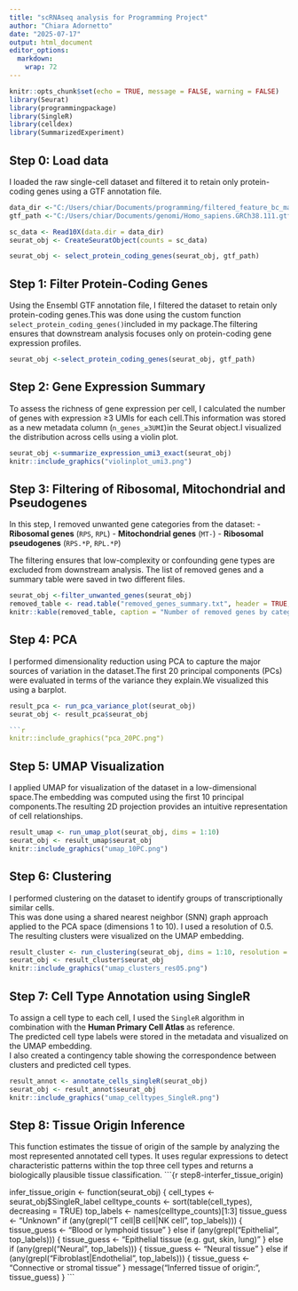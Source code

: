 ```yaml
---
title: "scRNAseq analysis for Programming Project"
author: "Chiara Adornetto"
date: "2025-07-17"
output: html_document
editor_options: 
  markdown: 
    wrap: 72
---
```

```r
knitr::opts_chunk$set(echo = TRUE, message = FALSE, warning = FALSE)
library(Seurat)
library(programmingpackage)
library(SingleR)
library(celldex)
library(SummarizedExperiment)

```

## Step 0: Load data 
I loaded the raw single-cell dataset and filtered it to retain only protein-coding genes using a GTF annotation file.

```r
data_dir <-"C:/Users/chiar/Documents/programming/filtered_feature_bc_matrix/filtered_feature_bc_matrix"
gtf_path <-"C:/Users/chiar/Documents/genomi/Homo_sapiens.GRCh38.111.gtf"

sc_data <- Read10X(data.dir = data_dir) 
seurat_obj <- CreateSeuratObject(counts = sc_data)

seurat_obj <- select_protein_coding_genes(seurat_obj, gtf_path)

```
## Step 1: Filter Protein-Coding Genes

Using the Ensembl GTF annotation file, I filtered the dataset to retain only protein-coding genes.This was done using the custom function `select_protein_coding_genes()`included in my package.The filtering ensures that downstream analysis focuses only on protein-coding gene expression profiles.

```r
seurat_obj <-select_protein_coding_genes(seurat_obj, gtf_path)

```
## Step 2: Gene Expression Summary

To assess the richness of gene expression per cell, I calculated the number of genes with expression ≥3 UMIs for each cell.This information was stored as a new metadata column (`n_genes_≥3UMI`)in the Seurat object.I visualized the distribution across cells using a violin plot.

```r
seurat_obj <-summarize_expression_umi3_exact(seurat_obj)
knitr::include_graphics("violinplot_umi3.png")

```
## Step 3: Filtering of Ribosomal, Mitochondrial and Pseudogenes

In this step, I removed unwanted gene categories from the dataset:
- **Ribosomal genes** (`RPS`, `RPL`)
- **Mitochondrial genes** (`MT-`)
- **Ribosomal pseudogenes** (`RPS.*P`, `RPL.*P`)

The filtering ensures that low-complexity or confounding gene types are excluded from downstream analysis. The list of removed genes and a summary table were saved in two different files.

```r
seurat_obj <-filter_unwanted_genes(seurat_obj)
removed_table <- read.table("removed_genes_summary.txt", header = TRUE, sep= "\t") 
knitr::kable(removed_table, caption = "Number of removed genes by category")

```
## Step 4: PCA

I performed dimensionality reduction using PCA to capture the major sources of variation in the dataset.The first 20 principal components (PCs) were evaluated in terms of the variance they explain.We visualized this using a barplot.

```r
result_pca <- run_pca_variance_plot(seurat_obj)
seurat_obj <- result_pca$seurat_obj

```r
knitr::include_graphics("pca_20PC.png")

```
## Step 5: UMAP Visualization

I applied UMAP for visualization of the dataset in a low-dimensional space.The embedding was computed using the first 10 principal components.The resulting 2D projection provides an intuitive representation of cell relationships.

```r
result_umap <- run_umap_plot(seurat_obj, dims = 1:10)
seurat_obj <- result_umap$seurat_obj
knitr::include_graphics("umap_10PC.png")

```
## Step 6: Clustering
I performed clustering on the dataset to identify groups of transcriptionally similar cells.  
This was done using a shared nearest neighbor (SNN) graph approach applied to the PCA space (dimensions 1 to 10). I used a resolution of 0.5. The resulting clusters were visualized on the UMAP embedding.

```r
result_cluster <- run_clustering(seurat_obj, dims = 1:10, resolution = 0.5)
seurat_obj <- result_cluster$seurat_obj
knitr::include_graphics("umap_clusters_res05.png")

```
## Step 7: Cell Type Annotation using SingleR

To assign a cell type to each cell, I used the `SingleR` algorithm in combination with the **Human Primary Cell Atlas** as reference.  
The predicted cell type labels were stored in the metadata and visualized on the UMAP embedding.  
I also created a contingency table showing the correspondence between clusters and predicted cell types.

```r
result_annot <- annotate_cells_singleR(seurat_obj)
seurat_obj <- result_annot$seurat_obj
knitr::include_graphics("umap_celltypes_SingleR.png")

```
## Step 8: Tissue Origin Inference
This function estimates the tissue of origin of the sample by analyzing the most represented annotated
cell types. It uses regular expressions to detect characteristic patterns within the top three cell types and returns a biologically
 plausible tissue classification.
 ```{r step8-interfer_tissue_origin)

infer_tissue_origin <- function(seurat_obj) {
  cell_types <- seurat_obj$SingleR_label
  celltype_counts <- sort(table(cell_types), decreasing = TRUE)
  top_labels <- names(celltype_counts)[1:3]
  tissue_guess <- "Unknown"
  if (any(grepl("T cell|B cell|NK cell", top_labels))) {
    tissue_guess <- "Blood or lymphoid tissue"
  } else if (any(grepl("Epithelial", top_labels))) {
    tissue_guess <- "Epithelial tissue (e.g. gut, skin, lung)"
  } else if (any(grepl("Neural", top_labels))) {
    tissue_guess <- "Neural tissue"
  } else if (any(grepl("Fibroblast|Endothelial", top_labels))) {
    tissue_guess <- "Connective or stromal tissue"
  }
message("Inferred tissue of origin: ", tissue_guess)
}
```

